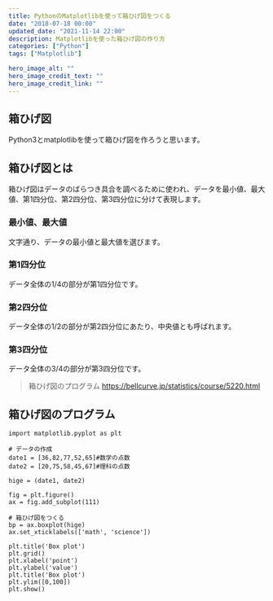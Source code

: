 ```yaml
---
title: PythonのMatplotlibを使って箱ひげ図をつくる
date: "2018-07-18 00:00"
updated_date: "2021-11-14 22:00"
description: Matplotlibを使った箱ひげ図の作り方
categories: ["Python"]
tags: ["Matplotlib"]

hero_image_alt: ""
hero_image_credit_text: ""
hero_image_credit_link: ""
---
```

## 箱ひげ図
Python3とmatplotlibを使って箱ひげ図を作ろうと思います。

## 箱ひげ図とは
箱ひげ図はデータのばらつき具合を調べるために使われ、データを最小値、最大値、第1四分位、第2四分位、第3四分位に分けて表現します。

### 最小値、最大値
文字通り、データの最小値と最大値を選びます。

### 第1四分位
データ全体の1/4の部分が第1四分位です。

### 第2四分位
データ全体の1/2の部分が第2四分位にあたり、中央値とも呼ばれます。

### 第3四分位
データ全体の3/4の部分が第3四分位です。

> 箱ひげ図のプログラム
https://bellcurve.jp/statistics/course/5220.html


## 箱ひげ図のプログラム

```
import matplotlib.pyplot as plt

# データの作成
date1 = [36,82,77,52,65]#数学の点数
date2 = [20,75,58,45,67]#理科の点数

hige = (date1, date2)

fig = plt.figure()
ax = fig.add_subplot(111)

# 箱ひげ図をつくる
bp = ax.boxplot(hige)
ax.set_xticklabels(['math', 'science'])

plt.title('Box plot')
plt.grid()
plt.xlabel('point')
plt.ylabel('value')
plt.title('Box plot')
plt.ylim([0,100])
plt.show()
```

